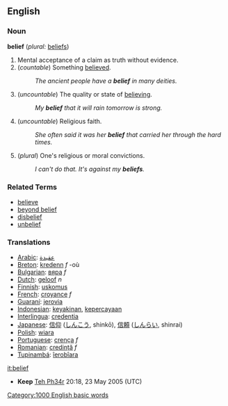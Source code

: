 ==English==

===Noun===
'''belief'''  (''plural:'' [[beliefs]])
# Mental acceptance of a claim as truth without evidence.
# (''countable'') Something [[believe]]d.
#: ''The ancient people have a '''belief''' in many deities.''
# (''uncountable'') The quality or state of [[believe|believing]].
#: ''My '''belief''' that it will rain tomorrow is strong.''
# (''uncountable'') Religious faith.
#: ''She often said it was her '''belief''' that carried her through the hard times.''
# (''plural'') One's religious or moral convictions.
#: ''I can't do that.  It's against my '''beliefs'''.''

===Related Terms===
*[[believe]]
*[[beyond belief]]
*[[disbelief]]
*[[unbelief]]

=== Translations ===
*[[Arabic]]: [[عقيدة]]
*[[Breton]]: [[kredenn]] ''f'' -où
*[[Bulgarian]]: [[вяра]] ''f''
*[[Dutch]]: [[geloof]] ''n''
*[[Finnish]]: [[uskomus]]
*[[French]]: [[croyance]] ''f''
*[[Guaraní]]: [[jerovia]]
*[[Indonesian]]: [[yakin|keyakinan]], [[percaya|kepercayaan]]
*[[Interlingua]]: [[credentia]]
*[[Japanese]]: [[信仰]] ([[しんこう]], shinkō), [[信頼]] ([[しんらい]], shinrai)
*[[Polish]]: [[wiara]]
*[[Portuguese]]: [[crença]] ''f''
*[[Romanian]]: [[credinţă]] ''f''
*[[Tupinambá]]: [[îerobîara]]

[[it:belief]]
[[Category:1000 English basic words]]

*'''Keep''' [[User:Teh Ph34r|Teh Ph34r]] 20:18, 23 May 2005 (UTC)
